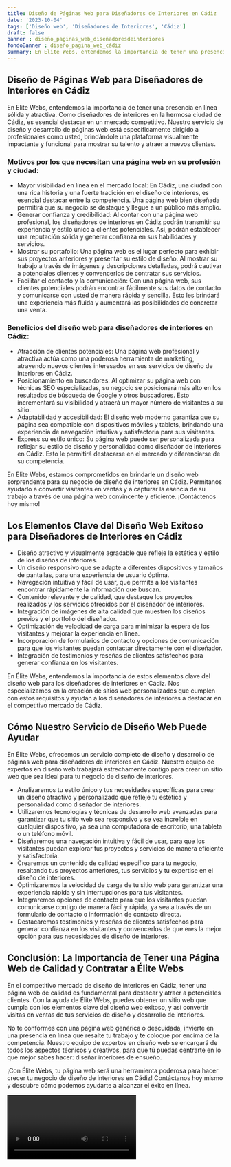 ```yaml
---
title: Diseño de Páginas Web para Diseñadores de Interiores en Cádiz
date: '2023-10-04'
tags: ['Diseño web', 'Diseñadores de Interiores', 'Cádiz']
draft: false
banner : diseño_paginas_web_diseñadoresdeinteriores
fondoBanner : diseño_pagina_web_cádiz
summary: En Elite Webs, entendemos la importancia de tener una presencia en línea sólida y atractiva. Como diseñadores de interiores en la hermosa ciudad de Cádiz, es esencial destacar en un mercado competitivo. Nuestro servicio de diseño y desarrollo de páginas web está específicamente dirigido a profesionales como usted, brindándole una plataforma visualmente impactante y funcional para mostrar su talento y atraer a nuevos clientes.
---
```


## Diseño de Páginas Web para Diseñadores de Interiores en Cádiz

En Elite Webs, entendemos la importancia de tener una presencia en línea sólida y atractiva. Como diseñadores de interiores en la hermosa ciudad de Cádiz, es esencial destacar en un mercado competitivo. Nuestro servicio de diseño y desarrollo de páginas web está específicamente dirigido a profesionales como usted, brindándole una plataforma visualmente impactante y funcional para mostrar su talento y atraer a nuevos clientes.

### Motivos por los que necesitan una página web en su profesión y ciudad:
- Mayor visibilidad en línea en el mercado local: En Cádiz, una ciudad con una rica historia y una fuerte tradición en el diseño de interiores, es esencial destacar entre la competencia. Una página web bien diseñada permitirá que su negocio se destaque y llegue a un público más amplio.
- Generar confianza y credibilidad: Al contar con una página web profesional, los diseñadores de interiores en Cádiz podrán transmitir su experiencia y estilo único a clientes potenciales. Así, podrán establecer una reputación sólida y generar confianza en sus habilidades y servicios.
- Mostrar su portafolio: Una página web es el lugar perfecto para exhibir sus proyectos anteriores y presentar su estilo de diseño. Al mostrar su trabajo a través de imágenes y descripciones detalladas, podrá cautivar a potenciales clientes y convencerlos de contratar sus servicios.
- Facilitar el contacto y la comunicación: Con una página web, sus clientes potenciales podrán encontrar fácilmente sus datos de contacto y comunicarse con usted de manera rápida y sencilla. Esto les brindará una experiencia más fluida y aumentará las posibilidades de concretar una venta.

### Beneficios del diseño web para diseñadores de interiores en Cádiz:
- Atracción de clientes potenciales: Una página web profesional y atractiva actúa como una poderosa herramienta de marketing, atrayendo nuevos clientes interesados en sus servicios de diseño de interiores en Cádiz.
- Posicionamiento en buscadores: Al optimizar su página web con técnicas SEO especializadas, su negocio se posicionará más alto en los resultados de búsqueda de Google y otros buscadores. Esto incrementará su visibilidad y atraerá un mayor número de visitantes a su sitio.
- Adaptabilidad y accesibilidad: El diseño web moderno garantiza que su página sea compatible con dispositivos móviles y tablets, brindando una experiencia de navegación intuitiva y satisfactoria para sus visitantes.
- Express su estilo único: Su página web puede ser personalizada para reflejar su estilo de diseño y personalidad como diseñador de interiores en Cádiz. Esto le permitirá destacarse en el mercado y diferenciarse de su competencia.

En Elite Webs, estamos comprometidos en brindarle un diseño web sorprendente para su negocio de diseño de interiores en Cádiz. Permítanos ayudarlo a convertir visitantes en ventas y a capturar la esencia de su trabajo a través de una página web convincente y eficiente. ¡Contáctenos hoy mismo!

<GifSeo />

<Cta />

## Los Elementos Clave del Diseño Web Exitoso para Diseñadores de Interiores en Cádiz

- Diseño atractivo y visualmente agradable que refleje la estética y estilo de los diseños de interiores.
- Un diseño responsivo que se adapte a diferentes dispositivos y tamaños de pantallas, para una experiencia de usuario óptima.
- Navegación intuitiva y fácil de usar, que permita a los visitantes encontrar rápidamente la información que buscan.
- Contenido relevante y de calidad, que destaque los proyectos realizados y los servicios ofrecidos por el diseñador de interiores.
- Integración de imágenes de alta calidad que muestren los diseños previos y el portfolio del diseñador.
- Optimización de velocidad de carga para minimizar la espera de los visitantes y mejorar la experiencia en línea.
- Incorporación de formularios de contacto y opciones de comunicación para que los visitantes puedan contactar directamente con el diseñador.
- Integración de testimonios y reseñas de clientes satisfechos para generar confianza en los visitantes.

En Élite Webs, entendemos la importancia de estos elementos clave del diseño web para los diseñadores de interiores en Cádiz. Nos especializamos en la creación de sitios web personalizados que cumplen con estos requisitos y ayudan a los diseñadores de interiores a destacar en el competitivo mercado de Cádiz.

## Cómo Nuestro Servicio de Diseño Web Puede Ayudar

En Élite Webs, ofrecemos un servicio completo de diseño y desarrollo de páginas web para diseñadores de interiores en Cádiz. Nuestro equipo de expertos en diseño web trabajará estrechamente contigo para crear un sitio web que sea ideal para tu negocio de diseño de interiores.

- Analizaremos tu estilo único y tus necesidades específicas para crear un diseño atractivo y personalizado que refleje tu estética y personalidad como diseñador de interiores.
- Utilizaremos tecnologías y técnicas de desarrollo web avanzadas para garantizar que tu sitio web sea responsivo y se vea increíble en cualquier dispositivo, ya sea una computadora de escritorio, una tableta o un teléfono móvil.
- Diseñaremos una navegación intuitiva y fácil de usar, para que los visitantes puedan explorar tus proyectos y servicios de manera eficiente y satisfactoria.
- Crearemos un contenido de calidad específico para tu negocio, resaltando tus proyectos anteriores, tus servicios y tu expertise en el diseño de interiores.
- Optimizaremos la velocidad de carga de tu sitio web para garantizar una experiencia rápida y sin interrupciones para tus visitantes.
- Integraremos opciones de contacto para que los visitantes puedan comunicarse contigo de manera fácil y rápida, ya sea a través de un formulario de contacto o información de contacto directa.
- Destacaremos testimonios y reseñas de clientes satisfechos para generar confianza en los visitantes y convencerlos de que eres la mejor opción para sus necesidades de diseño de interiores.

## Conclusión: La Importancia de Tener una Página Web de Calidad y Contratar a Élite Webs

En el competitivo mercado de diseño de interiores en Cádiz, tener una página web de calidad es fundamental para destacar y atraer a potenciales clientes. Con la ayuda de Élite Webs, puedes obtener un sitio web que cumpla con los elementos clave del diseño web exitoso, y así convertir visitas en ventas de tus servicios de diseño y desarrollo de interiores.

No te conformes con una página web genérica o descuidada, invierte en una presencia en línea que resalte tu trabajo y te coloque por encima de la competencia. Nuestro equipo de expertos en diseño web se encargará de todos los aspectos técnicos y creativos, para que tú puedas centrarte en lo que mejor sabes hacer: diseñar interiores de ensueño.

¡Con Élite Webs, tu página web será una herramienta poderosa para hacer crecer tu negocio de diseño de interiores en Cádiz! Contáctanos hoy mismo y descubre cómo podemos ayudarte a alcanzar el éxito en línea.

<Video />

<CtaBot job='Diseñadores de Interiores' city='Cádiz'/>

<Gmaps query='Cádiz+españa+maps' />